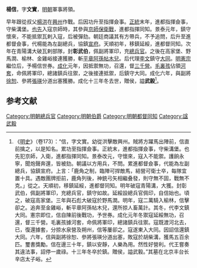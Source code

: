 {{Otheruses|杨信|other=同名或類似名的其它條目描述}}
'''楊信'''，字'''文實'''，[[明朝|明朝]]軍事將領。

早年跟從叔父[[楊洪_(明朝)|楊洪]]在[[興州|興州]]作戰。后因功升至指揮僉事。[[正统_(年号)|正統]]末年，進都指揮僉事，守柴溝堡。[[也先|也先]]入寇京師時，其參與[[京師保衛戰|京師保衛戰]]，進都指揮同知。景泰元年，鎮守懷來，不能抵禦瓦剌入寇，后被彈劾。朝廷商議其有方帶兵，不予追問，后升至進都督僉事，代楊能為左副總兵，協鎮[[宣府|宣府]]。天順初年，移鎮延綏，進都督同知。次年在青陽溝大破瓦剌部隊，封'''彰武伯'''，佩副將軍印，充[[總兵官|總兵官]]。之後在高家堡、野馬澗、榆林、金雞峪接連獲勝，斬[[平章|平章]][[阿孫帖木兒|阿孫帖木兒]]。后代理[[李文_(明朝伯爵)|李文]]鎮守[[大同府|大同]]。[[明憲宗|明憲宗]]繼位后，予楊信世券。[[成化|成化]]元年，因抵禦無功，召還，督[[三千營|三千營]]。[[毛裏孩|毛裏孩]]佔領[[河套|河套]]，命佩將軍印，總諸鎮兵往禦，之後接連抵禦，后鎮守大同。成化六年，與副將[[徐恕|徐恕]]、參將[[張瑛|張瑛]]分道出塞獲勝。成化十三年冬去世，贈侯，謚'''武毅'''<ref>《[[明史|明史]]》（卷173）：“信，字文實。幼從洪擊敵興州。賊將方躍馬出陣前，信直前擒之，以是知名。累功至指揮僉事。正統末，進都指揮僉事，守柴溝堡。也先犯京師，入衛，進都指揮同知。景泰改元，守懷來，寇入不能禦。護餉永寧，聞炮聲奔還，皆被劾。朝議以方用兵，不問。累進都督僉事，代能為左副總兵，協鎮宣府。上言：「鹿角之制，臨陣可捍敵馬，結營可衛士卒，每隊宜置十具。遇敵團牌拒前，鹿角列後，神銃弓矢相繼叠發，則守無不固，戰無不克。」從之。天順初，移鎮延綏，進都督同知。明年破寇青陽溝，大獲。封彰武伯，佩副將軍印，充總兵官，鎮守如故。延綏設總兵官佩印，自信始也。頃之，破寇高家堡。三年與石彪大破寇於野馬澗。明年，寇二萬騎入榆林，信擊卻之。追奔至金雞峪，斬平章阿孫帖木兒，還所掠人畜萬計。其冬，代李文鎮大同。憲宗即位，信自陳前後戰功，予世券。成化元年冬禦寇延綏無功，召還，督三千營。毛裏孩據河套，命佩將軍印，總諸鎮兵往禦。寇既渡河北去，已，復還據套，分掠水泉營及朔州，信等屢卻之。寇遂東入大同。因詔信還鎮大同。六年，信與副將徐恕、參將張瑛分道出塞，敗寇於胡柴溝，獲馬五百余匹。璽書獎勵。信在邊三十年，鎮以安靜，人樂為用。然性好營利。代王嘗奏其違法事，詔停一歲祿。十三年冬卒於鎮。贈侯，謚武毅。”其墓在北京丰台长辛店太子峪。</ref>。

==参考文献==
{{wikisource|明史/卷173}}
<div class="references-small">
<references />
</div>



[[Category:明朝總兵官|Category:明朝總兵官]]
[[Category:明朝伯爵|Category:明朝伯爵]]
[[Category:明朝都督同知|Category:明朝都督同知]]
[[Category:諡武毅|Category:諡武毅]]